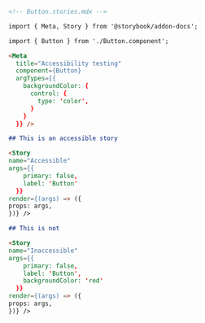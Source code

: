 ```md
<!-- Button.stories.mdx -->

import { Meta, Story } from '@storybook/addon-docs';

import { Button } from './Button.component';

<Meta 
  title="Accessibility testing" 
  component={Button} 
  argTypes={{
    backgroundColor: {
      control: {
        type: 'color',
      }
    }
  }} />

## This is an accessible story

<Story
name="Accessible"
args={{
    primary: false,
    label: 'Button'
  }}
render={(args) => ({
props: args,
})} />

## This is not

<Story
name="Inaccessible"
args={{
    primary: false,
    label: 'Button',
    backgroundColor: 'red'
  }}
render={(args) => ({
props: args,
})} />
```
